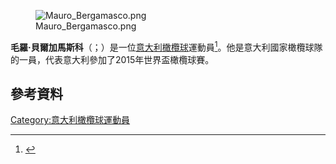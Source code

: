 [[File:Mauro_Bergamasco.png|thumb]]

'''毛羅·貝爾加馬斯科'''（{{lang-it|Mauro Bergamasco}}；{{bd|1979年|5月1日}}）是一位[[意大利|意大利]][[橄欖球|橄欖球]]運動員<ref>{{cite web|title=Rawr Data Player Profile: Mauro and Mirco Bergamasco|url=http://manpilez.wordpress.com/2010/08/15/rawr-data-player-profile-mauro-mirco-bergamasco/|accessdate=31 March 2011|archive-date=2016-03-14|archive-url=https://web.archive.org/web/20160314231729/https://manpilez.wordpress.com/2010/08/15/rawr-data-player-profile-mauro-mirco-bergamasco/|dead-url=no}}</ref>。他是意大利國家橄欖球隊的一員，代表意大利參加了2015年世界盃橄欖球賽。

==參考資料==
{{Reflist}}
[[Category:意大利橄欖球運動員|Category:意大利橄欖球運動員]]